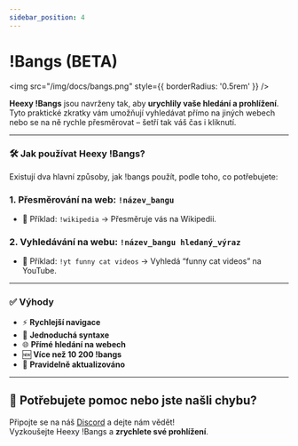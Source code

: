 ---
sidebar_position: 4
---

# !Bangs (BETA)
<img src="/img/docs/bangs.png" style={{ borderRadius: '0.5rem' }} />

**Heexy !Bangs** jsou navrženy tak, aby **urychlily vaše hledání a prohlížení**.  
Tyto praktické zkratky vám umožňují vyhledávat přímo na jiných webech nebo se na ně rychle přesměrovat – šetří tak váš čas i kliknutí.

---

### 🛠️ Jak používat Heexy !Bangs?
Existují dva hlavní způsoby, jak !bangs použít, podle toho, co potřebujete:
### 1. Přesměrování na web: `!název_bangu`
   - 🚀 Příklad: `!wikipedia` → Přesměruje vás na Wikipedii.
### 2. Vyhledávání na webu: `!název_bangu hledaný_výraz`
   - 🚀 Příklad: `!yt funny cat videos` → Vyhledá “funny cat videos” na YouTube.
---

### ✅ Výhody
- ⚡ **Rychlejší navigace**  
- 🧠 **Jednoduchá syntaxe**  
- 🌐 **Přímé hledání na webech**  
- 🆕 **Více než 10 200 !bangs**  
- 🔄 **Pravidelně aktualizováno**  
---

## 💬 Potřebujete pomoc nebo jste našli chybu?

Připojte se na náš [Discord](https://discord.gg/uWUQKsm2HU) a dejte nám vědět!  
Vyzkoušejte Heexy !Bangs a **zrychlete své prohlížení**.